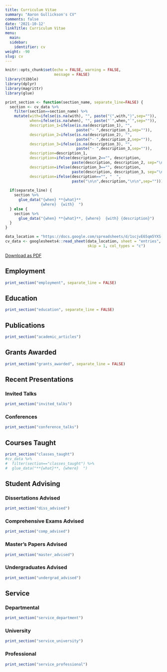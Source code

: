 ```yaml
---
title: Curriculum Vitae
summary: "Aaron Gullickson's CV"
comments: false
date: '2021-10-12'
linkTitle: Curriculum Vitae
menu:
  main:
  sidebar:
    identifier: cv
weight: -90
slug: cv
---
```


```r
knitr::opts_chunk$set(echo = FALSE, warning = FALSE, 
                      message = FALSE)
library(tibble)
library(dplyr)
library(magrittr)
library(glue) 
```


```r
print_section <- function(section_name, separate_line=FALSE) {
  section <- cv_data %>% 
    filter(section==section_name) %>% 
    mutate(with=ifelse(is.na(with), "", paste("(",with,")",sep="")),
           when=ifelse(is.na(when), "", paste("`",when,"`",sep="")),
           description_1=ifelse(is.na(description_1), "", 
                                paste("- ",description_1,sep="")),
           description_2=ifelse(is.na(description_2), "", 
                                paste("- ",description_2,sep="")),
           description_3=ifelse(is.na(description_3), "", 
                                paste("- ",description_3,sep="")),
           description=description_1,
           description=ifelse(description_2=="", description,
                              paste(description, description_2, sep="\n")),
           description=ifelse(description_3=="", description,
                              paste(description, description_3, sep="\n")),
           description=ifelse(description=="", "  ",
                              paste("\n\n",description,"\n\n",sep="")))  
  
  if(separate_line) {
    section %>%
      glue_data("{when} **{what}**  
                {where}  {with}  ")
  } else {
    section %>%
      glue_data("{when} **{what}**, {where}  {with} {description}")
  }
}
```

```r
data_location = "https://docs.google.com/spreadsheets/d/1scjvE65qm5YXS-JG4-CRPiLEqsz6p4y34WX6ipEct_w/edit#gid=917338460"
cv_data <- googlesheets4::read_sheet(data_location, sheet = "entries", 
                                     skip = 1, col_types = "c")
```


[Download as PDF](aarongullickson_cv.pdf)

::: {.cv}

## Employment

```r
print_section("employment", separate_line = FALSE)
```

## Education

```r
print_section("education", separate_line = FALSE)
```

## Publications

```r
print_section("academic_articles")
```

## Grants Awarded

```r
print_section("grants_awarded", separate_line = FALSE)
```

## Recent Presentations

### Invited Talks

```r
print_section("invited_talks")
```

### Conferences

```r
print_section("conference_talks")
```

## Courses Taught

```r
print_section("classes_taught")
#cv_data %>% 
#  filter(section=="classes_taught") %>%
#  glue_data("**{what}**, {where}  ")
```

## Student Advising

### Dissertations Advised

```r
print_section("diss_advised")
```

### Comprehensive Exams Advised

```r
print_section("comp_advised")
```

### Master's Papers Advised

```r
print_section("master_advised")
```

### Undergraduates Advised

```r
print_section("undergrad_advised")
```

## Service

### Departmental

```r
print_section("service_department")
```

### University

```r
print_section("service_university")
```

### Professional

```r
print_section("service_professional")

```

:::
